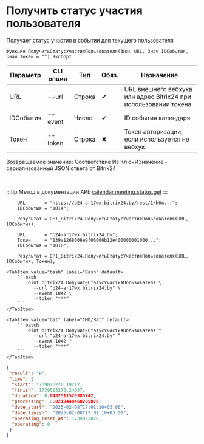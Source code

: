 ﻿---
sidebar_position: 6
---


# Получить статус участия пользователя
 Получает статус участия в событии для текущего пользователя



`Функция ПолучитьСтатусУчастияПользователя(Знач URL, Знач IDСобытия, Знач Токен = "") Экспорт`

  | Параметр | CLI опция | Тип | Обяз. | Назначение |
  |-|-|-|-|-|
  | URL | --url | Строка | &#x2714; | URL внешнего вебхука или адрес Bitrix24 при использовании токена |
  | IDСобытия | --event | Число | &#x2714; | ID события календаря |
  | Токен | --token | Строка | &#x2716; | Токен авторизации, если используется не вебхук |

  
  Возвращаемое значение:   Соответствие Из КлючИЗначение - сериализованный JSON ответа от Bitrix24

<br/>

:::tip
Метод в документации API: [calendar.meeting.status.get](https://apidocs.bitrix24.ru/api-reference/calendar/calendar-event/calendar-meeting-status-get.html)
:::
<br/>



```bsl title="Пример использования для 1С:Предприятие/OneScript"
    URL       = "https://b24-ar17wx.bitrix24.by/rest/1/h0m...";
    IDСобытия = "1014";

    Результат = OPI_Bitrix24.ПолучитьСтатусУчастияПользователя(URL, IDСобытия);

    URL       = "b24-ar17wx.bitrix24.by";
    Токен     = "139a1268006e9f06006b12e400000001000...";
    IDСобытия = "1018";

    Результат = OPI_Bitrix24.ПолучитьСтатусУчастияПользователя(URL, IDСобытия, Токен);
```
    

 <Tabs>
  
    <TabItem value="bash" label="Bash" default>
        ```bash
            oint bitrix24 ПолучитьСтатусУчастияПользователя \
              --url "b24-ar17wx.bitrix24.by" \
              --event 1042 \
              --token "***"
        ```
    </TabItem>
  
    <TabItem value="bat" label="CMD/Bat" default>
        ```batch
            oint bitrix24 ПолучитьСтатусУчастияПользователя ^
              --url "b24-ar17wx.bitrix24.by" ^
              --event 1042 ^
              --token "***"
        ```
    </TabItem>
</Tabs>


```json title="Результат"
{
 "result": "H",
 "time": {
  "start": 1739023270.19212,
  "finish": 1739023270.24037,
  "duration": 0.0482511520385742,
  "processing": 0.0219440460205078,
  "date_start": "2025-02-08T17:01:10+03:00",
  "date_finish": "2025-02-08T17:01:10+03:00",
  "operating_reset_at": 1739023870,
  "operating": 0
 }
}
```
